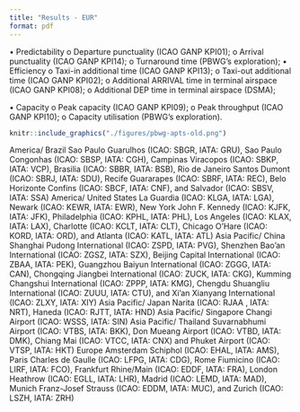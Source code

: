 ```yaml
---
title: "Results - EUR"
format: pdf
---
```


•	Predictability
o	Departure punctuality (ICAO GANP KPI01);
o	Arrival punctuality (ICAO GANP KPI14);
o	Turnaround time (PBWG’s exploration);
•	Efficiency
o	Taxi-in additional time (ICAO GANP KPI13);
o	Taxi-out additional time (ICAO GANP KPI02); 
o	Additional ARRIVAL time in terminal airspace (ICAO GANP KPI08);
o	Additional DEP time in terminal airspace (DSMA);

•	Capacity
o	Peak capacity (ICAO GANP KPI09); 
o	Peak throughput (ICAO GANP KPI10);
o	Capacity utilisation (PBWG’s exploration).

```r
knitr::include_graphics("./figures/pbwg-apts-old.png")
```

America/ Brazil 	Sao Paulo Guarulhos (ICAO: SBGR, IATA: GRU), Sao Paulo Congonhas (ICAO: SBSP, IATA: CGH), Campinas Viracopos (ICAO: SBKP, IATA: VCP), Brasilia (ICAO: SBBR, IATA: BSB), Rio de Janeiro Santos Dumont (ICAO: SBRJ, IATA: SDU), Recife Guararapes (ICAO: SBRF, IATA: REC), Belo Horizonte Confins (ICAO: SBCF, IATA: CNF), and Salvador (ICAO: SBSV, IATA: SSA)
America/ United States	La Guardia (ICAO: KLGA, IATA: LGA), Newark (ICAO: KEWR, IATA: EWR), New York John F. Kennedy (ICAO: KJFK, IATA: JFK), Philadelphia (ICAO: KPHL, IATA: PHL), Los Angeles (ICAO: KLAX, IATA: LAX), Charlotte (ICAO: KCLT, IATA: CLT), Chicago O’Hare (ICAO: KORD, IATA: ORD), and Atlanta (ICAO: KATL, IATA: ATL)
Asia Pacific/ China	Shanghai Pudong International (ICAO: ZSPD, IATA: PVG), Shenzhen Bao’an International (ICAO: ZGSZ, IATA: SZX), Beijing Capital International (ICAO: ZBAA, IATA: PEK), Guangzhou Baiyun International (ICAO: ZGGG, IATA: CAN), Chongqing Jiangbei International (ICAO: ZUCK, IATA: CKG), Kumming Changshui International (ICAO: ZPPP, IATA: KMG), Chengdu Shuangliu International (ICAO: ZUUU, IATA: CTU), and  Xi’an Xianyang International (ICAO: ZLXY, IATA: XIY)
Asia Pacific/ Japan	Narita (ICAO: RJAA , IATA: NRT), Haneda (ICAO: RJTT, IATA: HND)
Asia Pacific/ Singapore 	Changi Airport (ICAO: WSSS, IATA: SIN)
Asia Pacific/ Thailand	Suvarnabhumi Airport (ICAO: VTBS, IATA: BKK), Don Mueang Airport (ICAO: VTBD, IATA: DMK), Chiang Mai (ICAO: VTCC, IATA: CNX) and Phuket Airport (ICAO: VTSP, IATA: HKT)
Europe	Amsterdam Schiphol (ICAO: EHAL, IATA: AMS), Paris Charles de Gaulle (ICAO: LFPG, IATA: CDG), Rome Fiumicino (ICAO: LIRF, IATA: FCO), Frankfurt Rhine/Main (ICAO: EDDF, IATA: FRA), London Heathrow (ICAO: EGLL, IATA: LHR), Madrid (ICAO: LEMD, IATA: MAD), Munich Franz-Josef Strauss (ICAO: EDDM, IATA: MUC), and Zurich (ICAO: LSZH, IATA: ZRH)
